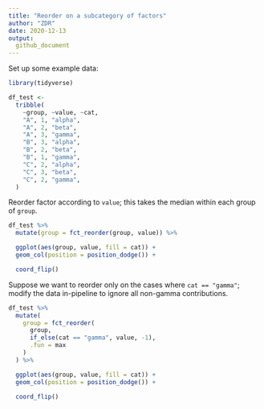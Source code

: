 ```yaml
---
title: "Reorder on a subcategory of factors"
author: "ZDR"
date: 2020-12-13
output:
  github_document
---
```


Set up some example data:

```r
library(tidyverse)

df_test <-
  tribble(
    ~group, ~value, ~cat,
    "A", 1, "alpha",
    "A", 2, "beta",
    "A", 3, "gamma",
    "B", 3, "alpha",
    "B", 2, "beta",
    "B", 1, "gamma",
    "C", 2, "alpha",
    "C", 3, "beta",
    "C", 2, "gamma",
  )
```

Reorder factor according to `value`; this takes the median within each group of `group`.

```r
df_test %>%
  mutate(group = fct_reorder(group, value)) %>%

  ggplot(aes(group, value, fill = cat)) +
  geom_col(position = position_dodge()) +

  coord_flip()
```

Suppose we want to reorder only on the cases where `cat == "gamma"`; modify the data in-pipeline to ignore all non-gamma contributions.

```r
df_test %>%
  mutate(
    group = fct_reorder(
      group,
      if_else(cat == "gamma", value, -1),
      .fun = max
    )
  ) %>%

  ggplot(aes(group, value, fill = cat)) +
  geom_col(position = position_dodge()) +

  coord_flip()
```
